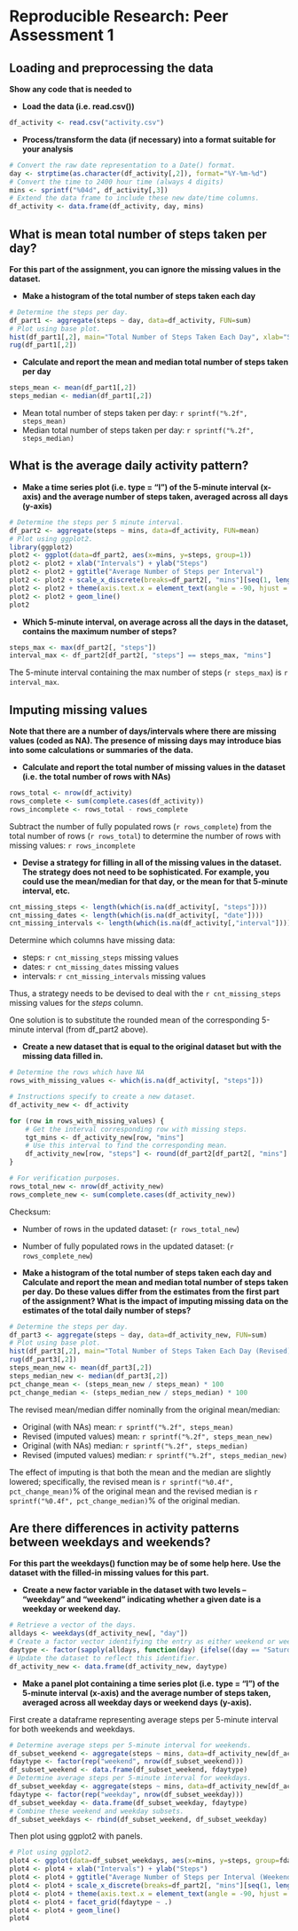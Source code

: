 # Reproducible Research: Peer Assessment 1



## Loading and preprocessing the data

__Show any code that is needed to__

* __Load the data (i.e. read.csv())__

```r
df_activity <- read.csv("activity.csv")
```

* __Process/transform the data (if necessary) into a format suitable for your analysis__

```r
# Convert the raw date representation to a Date() format.
day <- strptime(as.character(df_activity[,2]), format="%Y-%m-%d")
# Convert the time to 2400 hour time (always 4 digits)
mins <- sprintf("%04d", df_activity[,3])
# Extend the data frame to include these new date/time columns.
df_activity <- data.frame(df_activity, day, mins)
```

## What is mean total number of steps taken per day?

__For this part of the assignment, you can ignore the missing values in the dataset.__

* __Make a histogram of the total number of steps taken each day__

```r
# Determine the steps per day.
df_part1 <- aggregate(steps ~ day, data=df_activity, FUN=sum)
# Plot using base plot.
hist(df_part1[,2], main="Total Number of Steps Taken Each Day", xlab="Steps", col="red")
rug(df_part1[,2])
```

* __Calculate and report the mean and median total number of steps taken per day__

```r
steps_mean <- mean(df_part1[,2])
steps_median <- median(df_part1[,2])
```

* Mean total number of steps taken per day: `r sprintf("%.2f", steps_mean)`
* Median total number of steps taken per day: `r sprintf("%.2f", steps_median)`

## What is the average daily activity pattern?

* __Make a time series plot (i.e. type = "l") of the 5-minute interval (x-axis) and the average number of steps taken, averaged across all days (y-axis)__

```r
# Determine the steps per 5 minute interval.
df_part2 <- aggregate(steps ~ mins, data=df_activity, FUN=mean)
# Plot using ggplot2.
library(ggplot2)
plot2 <- ggplot(data=df_part2, aes(x=mins, y=steps, group=1))
plot2 <- plot2 + xlab("Intervals") + ylab("Steps")
plot2 <- plot2 + ggtitle("Average Number of Steps per Interval")
plot2 <- plot2 + scale_x_discrete(breaks=df_part2[, "mins"][seq(1, length(df_part2[,"mins"]), by = 6)])
plot2 <- plot2 + theme(axis.text.x = element_text(angle = -90, hjust = 1))
plot2 <- plot2 + geom_line()
plot2
```

* __Which 5-minute interval, on average across all the days in the dataset, contains the maximum number of steps?__

``` r
steps_max <- max(df_part2[, "steps"])
interval_max <- df_part2[df_part2[, "steps"] == steps_max, "mins"]
```

The 5-minute interval containing the max number of steps (`r steps_max`) is `r interval_max`.

## Imputing missing values

__Note that there are a number of days/intervals where there are missing values (coded as NA). The presence of missing days may introduce bias into some calculations or summaries of the data.__

* __Calculate and report the total number of missing values in the dataset (i.e. the total number of rows with NAs)__

``` r
rows_total <- nrow(df_activity)
rows_complete <- sum(complete.cases(df_activity))
rows_incomplete <- rows_total - rows_complete
```

Subtract the number of fully populated rows (`r rows_complete`) from the total number of rows (`r rows_total`) to determine the number of rows with missing values: `r rows_incomplete`

* __Devise a strategy for filling in all of the missing values in the dataset. The strategy does not need to be sophisticated. For example, you could use the mean/median for that day, or the mean for that 5-minute interval, etc.__

``` r
cnt_missing_steps <- length(which(is.na(df_activity[, "steps"])))
cnt_missing_dates <- length(which(is.na(df_activity[, "date"])))
cnt_missing_intervals <- length(which(is.na(df_activity[,"interval"])))
```
Determine which columns have missing data:

* steps: `r cnt_missing_steps` missing values  
* dates: `r cnt_missing_dates` missing values  
* intervals: `r cnt_missing_intervals` missing values

Thus, a strategy needs to be devised to deal with the `r cnt_missing_steps` missing values for the _steps_ column.

One solution is to substitute the rounded mean of the corresponding 5-minute interval (from df_part2 above).

* __Create a new dataset that is equal to the original dataset but with the missing data filled in.__

``` r
# Determine the rows which have NA
rows_with_missing_values <- which(is.na(df_activity[, "steps"]))

# Instructions specify to create a new dataset.
df_activity_new <- df_activity

for (row in rows_with_missing_values) {
	# Get the interval corresponding row with missing steps.
	tgt_mins <- df_activity_new[row, "mins"]
	# Use this interval to find the corresponding mean.
	df_activity_new[row, "steps"] <- round(df_part2[df_part2[, "mins"] == tgt_mins, "steps"])
}

# For verification purposes.
rows_total_new <- nrow(df_activity_new)
rows_complete_new <- sum(complete.cases(df_activity_new))
```

Checksum:

* Number of rows in the updated dataset: (`r rows_total_new`)
* Number of fully populated rows  in the updated dataset: (`r rows_complete_new`)

* __Make a histogram of the total number of steps taken each day and Calculate and report the mean and median total number of steps taken per day. Do these values differ from the estimates from the first part of the assignment? What is the impact of imputing missing data on the estimates of the total daily number of steps?__

```r
# Determine the steps per day.
df_part3 <- aggregate(steps ~ day, data=df_activity_new, FUN=sum)
# Plot using base plot.
hist(df_part3[,2], main="Total Number of Steps Taken Each Day (Revised)", xlab="Steps", col="green")
rug(df_part3[,2])
steps_mean_new <- mean(df_part3[,2])
steps_median_new <- median(df_part3[,2])
pct_change_mean <- (steps_mean_new / steps_mean) * 100
pct_change_median <- (steps_median_new / steps_median) * 100
```

The revised mean/median differ nominally from the original mean/median:

* Original (with NAs) mean: `r sprintf("%.2f", steps_mean)`
* Revised (imputed values) mean: `r sprintf("%.2f", steps_mean_new)`
* Original (with NAs) median: `r sprintf("%.2f", steps_median)`
* Revised (imputed values) median: `r sprintf("%.2f", steps_median_new)`

The effect of imputing is that both the mean and the median are slightly lowered; specifically, the revised mean is `r sprintf("%0.4f", pct_change_mean)`% of the original mean and the revised median is `r sprintf("%0.4f", pct_change_median)`% of the original median.

## Are there differences in activity patterns between weekdays and weekends?

__For this part the weekdays() function may be of some help here. Use the dataset with the filled-in missing values for this part.__

* __Create a new factor variable in the dataset with two levels – “weekday” and “weekend” indicating whether a given date is a weekday or weekend day.__

```r
# Retrieve a vector of the days.
alldays <- weekdays(df_activity_new[, "day"])
# Create a factor vector identifying the entry as either weekend or weekday.
daytype <- factor(sapply(alldays, function(day) {ifelse((day == "Saturday") | (day == "Sunday"), "weekend", "weekday")}))
# Update the dataset to reflect this identifier.
df_activity_new <- data.frame(df_activity_new, daytype)
```

* __Make a panel plot containing a time series plot (i.e. type = "l") of the 5-minute interval (x-axis) and the average number of steps taken, averaged across all weekday days or weekend days (y-axis).__

First create a dataframe representing average steps per 5-minute interval for both weekends and weekdays.

```r
# Determine average steps per 5-minute interval for weekends.
df_subset_weekend <- aggregate(steps ~ mins, data=df_activity_new[df_activity_new[,6]=="weekend",], FUN=mean)
fdaytype <- factor(rep("weekend", nrow(df_subset_weekend)))
df_subset_weekend <- data.frame(df_subset_weekend, fdaytype)
# Determine average steps per 5-minute interval for weekdays.
df_subset_weekday <- aggregate(steps ~ mins, data=df_activity_new[df_activity_new[,6]=="weekday",], FUN=mean)
fdaytype <- factor(rep("weekday", nrow(df_subset_weekday)))
df_subset_weekday <- data.frame(df_subset_weekday, fdaytype)
# Combine these weekend and weekday subsets.
df_subset_weekdays <- rbind(df_subset_weekend, df_subset_weekday)
```

Then plot using ggplot2 with panels.

```r
# Plot using ggplot2.
plot4 <- ggplot(data=df_subset_weekdays, aes(x=mins, y=steps, group=fdaytype))
plot4 <- plot4 + xlab("Intervals") + ylab("Steps")
plot4 <- plot4 + ggtitle("Average Number of Steps per Interval (Weekends vs Weekdays)")
plot4 <- plot4 + scale_x_discrete(breaks=df_part2[, "mins"][seq(1, length(df_part2[,"mins"]), by = 6)])
plot4 <- plot4 + theme(axis.text.x = element_text(angle = -90, hjust = 1))
plot4 <- plot4 + facet_grid(fdaytype ~ .)
plot4 <- plot4 + geom_line()
plot4
```